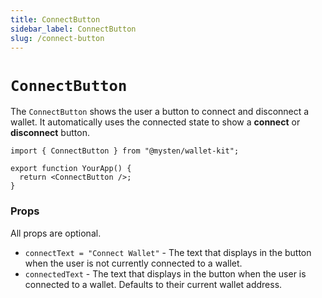 ```yaml
---
title: ConnectButton
sidebar_label: ConnectButton
slug: /connect-button
---
```


# `ConnectButton`

The `ConnectButton` shows the user a button to connect and disconnect a wallet. It automatically uses the connected state to show a **connect** or **disconnect** button.

```tsx
import { ConnectButton } from "@mysten/wallet-kit";

export function YourApp() {
  return <ConnectButton />;
}
```

### Props

All props are optional.

- `connectText = "Connect Wallet"` - The text that displays in the button when the user is not currently connected to a wallet.
- `connectedText` - The text that displays in the button when the user is connected to a wallet. Defaults to their current wallet address.
